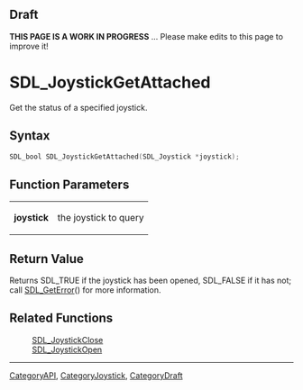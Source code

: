 
== Draft ==


'''THIS PAGE IS A WORK IN PROGRESS''' ... Please make edits to this page to improve it!


= SDL_JoystickGetAttached =

Get the status of a specified joystick.

== Syntax ==

<syntaxhighlight lang='c'>
SDL_bool SDL_JoystickGetAttached(SDL_Joystick *joystick);
</syntaxhighlight>

== Function Parameters ==

{|
|'''joystick'''
|the joystick to query
|}

== Return Value ==

Returns SDL_TRUE if the joystick has been opened, SDL_FALSE if it has not;
call [[SDL_GetError]]() for more information.



== Related Functions ==

:[[SDL_JoystickClose]]
:[[SDL_JoystickOpen]]

----
[[CategoryAPI]], [[CategoryJoystick]], [[CategoryDraft]]



